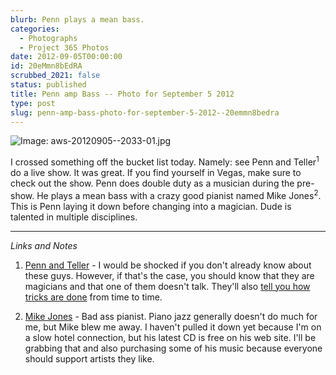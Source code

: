 ```yaml
---
blurb: Penn plays a mean bass.
categories:
  - Photographs
  - Project 365 Photos
date: 2012-09-05T00:00:00
id: 20eMmn8bEdRA
scrubbed_2021: false
status: published
title: Penn amp Bass -- Photo for September 5 2012
type: post
slug: penn-amp-bass-photo-for-september-5-2012--20emmn8bedra
---
```


![Image: aws-20120905--2033-01.jpg](/aws-20120905--2033-01.jpg)

I crossed something off the bucket list today. Namely: see Penn and Teller<sup>1</sup> do a live show. It was great. If you find yourself in Vegas, make sure to check out the show. Penn does double duty as a musician during the pre-show. He plays a mean bass with a crazy good pianist named Mike Jones<sup>2</sup>. This is Penn laying it down before changing into a magician. Dude is talented in multiple disciplines.

---


_Links and Notes_

1. [Penn and Teller](http://www.pennandteller.com/) - I would be shocked if you don't already know about these guys. However, if that's the case, you should know that they are magicians and that one of them doesn't talk. They'll also [tell you how tricks are done](http://www.youtube.com/watch?v=BPyvAtQYVok) from time to time.

2. [Mike Jones](http://www.jonesjazz.com/) - Bad ass pianist. Piano jazz generally doesn't do much for me, but Mike blew me away. I haven't pulled it down yet because I'm on a slow hotel connection, but his latest CD is free on his web site. I'll be grabbing that and also purchasing some of his music because everyone should support artists they like.